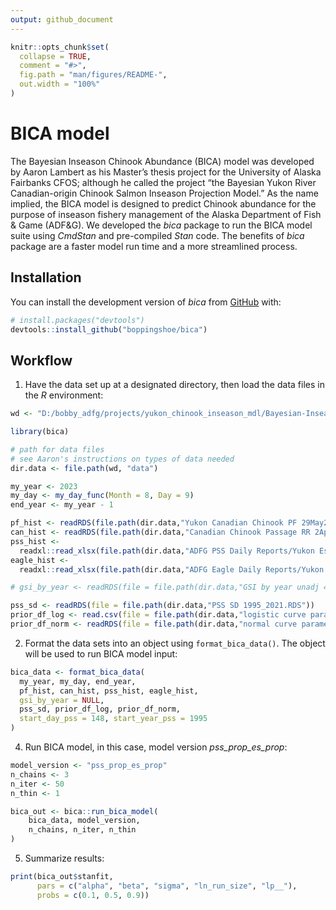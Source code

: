 ```yaml
---
output: github_document
---
```


<!-- README.md is generated from README.Rmd. Please edit that file -->

```r
knitr::opts_chunk$set(
  collapse = TRUE,
  comment = "#>",
  fig.path = "man/figures/README-",
  out.width = "100%"
)
```

# BICA model

<!-- badges: start -->
<!-- badges: end -->

The Bayesian Inseason Chinook Abundance (BICA) model was developed by Aaron Lambert as his Master's thesis project for the University of Alaska Fairbanks CFOS; although he called the project "the Bayesian Yukon River Canadian-origin Chinook Salmon Inseason Projection Model." As the name implied, the BICA model is designed to predict Chinook abundance for the purpose of inseason fishery management of the Alaska Department of Fish & Game (ADF&G). We developed the *bica* package to run the BICA model suite using *CmdStan* and pre-compiled *Stan* code. The benefits of *bica* package are a faster model run time and a more streamlined process.

## Installation

You can install the development version of *bica* from [GitHub](https://github.com/boppingshoe/bica) with:

``` r
# install.packages("devtools")
devtools::install_github("boppingshoe/bica")
```

## Workflow

1) Have the data set up at a designated directory, then load the data files in the *R* environment:

```r
wd <- "D:/bobby_adfg/projects/yukon_chinook_inseason_mdl/Bayesian-Inseason-Canadian-origin-Chinook-Salmon-Abundance-projection-main"

```


```r
library(bica)

# path for data files
# see Aaron's instructions on types of data needed
dir.data <- file.path(wd, "data")

my_year <- 2023
my_day <- my_day_func(Month = 8, Day = 9)
end_year <- my_year - 1

pf_hist <- readRDS(file.path(dir.data,"Yukon Canadian Chinook PF 29May24.RDS"))
can_hist <- readRDS(file.path(dir.data,"Canadian Chinook Passage RR 2Apr24.RDS"))
pss_hist <-
  readxl::read_xlsx(file.path(dir.data,"ADFG PSS Daily Reports/Yukon Escapement Daily 9Aug23.xlsx"), skip = 3)
eagle_hist <-
  readxl::read_xlsx(file.path(dir.data,"ADFG Eagle Daily Reports/Yukon Escapement Daily Eagle 9Aug23.xlsx"), skip = 3)

# gsi_by_year <- readRDS(file = file.path(dir.data,"GSI by year unadj 4Apr24.RDS")) # GSI data optional

pss_sd <- readRDS(file = file.path(dir.data,"PSS SD 1995_2021.RDS"))
prior_df_log <- read.csv(file = file.path(dir.data,"logistic curve parameters All Chinook 1995_2022.csv"))
prior_df_norm <- readRDS(file = file.path(dir.data,"normal curve parameters All Chinook 1995_2023.RDS"))

```

2) Format the data sets into an object using `format_bica_data()`. The object will be used to run BICA model input:

```r
bica_data <- format_bica_data(
  my_year, my_day, end_year,
  pf_hist, can_hist, pss_hist, eagle_hist,
  gsi_by_year = NULL,
  pss_sd, prior_df_log, prior_df_norm,
  start_day_pss = 148, start_year_pss = 1995
)

```

4) Run BICA model, in this case, model version *pss_prop_es_prop*:

```r
model_version <- "pss_prop_es_prop"
n_chains <- 3
n_iter <- 50
n_thin <- 1

bica_out <- bica::run_bica_model(
    bica_data, model_version,
    n_chains, n_iter, n_thin
)

```

5) Summarize results:

```r
print(bica_out$stanfit,
      pars = c("alpha", "beta", "sigma", "ln_run_size", "lp__"),
      probs = c(0.1, 0.5, 0.9))

```









